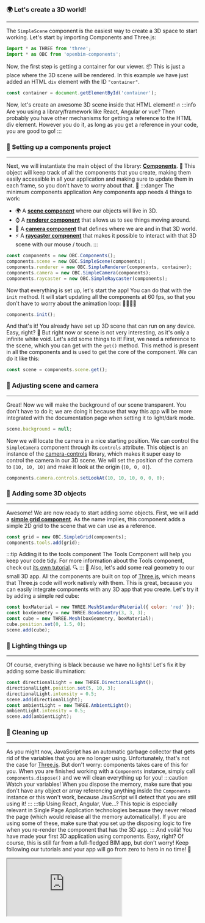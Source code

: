 ### 🌍 Let's create a 3D world!
___
The `SimpleScene` component is the easiest way to create a 3D space to start working.
Let's start by importing Components and Three.js:

```js
import * as THREE from 'three';
import * as OBC from 'openbim-components';
```
Now, the first step is getting a container for our viewer. 📦
This is just a place where the 3D scene will be rendered.
In this example we have just added an HTML `div` element with
the ID `"container"`.

```js
const container = document.getElementById('container');
```
Now, let's create an awesome 3D scene inside that HTML element! 🔥
:::info Are you using a library/framework like React, Angular or vue?
Then probably you have other mechanisms for getting a reference to the
HTML div element. However you do it, as long as you get a reference
in your code, you are good to go!
:::
### 🧰 Setting up a components project
___
Next, we will instantiate the main object of the library: **[Components](../api/classes/components.Components)**. 🤖
This object will keep track of all the components that you create, making them
easily accessible in all your application and making sure to update them
in each frame, so you don't have to worry about that. 💪
:::danger The minimum components application
Any components app needs 4 things to work:
- 🌍 A **[scene component](../api/classes/components.SimpleScene)** where our objects will live in 3D.
- ⌚ A **[renderer component](../api/classes/components.SimpleRenderer)** that allows us to see things moving around.
- 🎥 A **[camera component](../api/classes/components.SimpleCamera)** that defines where we are and in that 3D world.
- ⚡ A **[raycaster component](../api/classes/components.SimpleRaycaster)** that makes it possible to interact with
that 3D scene with our mouse / touch.
:::

```js
const components = new OBC.Components();
components.scene = new OBC.SimpleScene(components);
components.renderer = new OBC.SimpleRenderer(components, container);
components.camera = new OBC.SimpleCamera(components);
components.raycaster = new OBC.SimpleRaycaster(components);
```
Now that everything is set up, let's start the app! You can do that with the `init` method.
It will start updating all the components at 60 fps, so that you don't have to worry about the
animation loop: 🚗💨💨💨

```js
components.init();
```
And that's it! You already have set up 3D scene that can run on any device. Easy, right? 🥳 But right now or scene
is not very interesting, as it's only a infinite white void. Let's add some things to it! First, we need a reference
to the scene, which you can get with the `get()` method. This method is present in all the components and is used to
get the core of the component. We can do it like this:

```js
const scene = components.scene.get();
```
### 🎥 Adjusting scene and camera
___
Great! Now we will make the background of our scene transparent. You don't have to do it; we are doing it because
that way this app will be more integrated with the documentation page when setting it to light/dark mode.

```js
scene.background = null;
```
Now we will locate the camera in a nice starting position. We can control the `SimpleCamera` component through its
`controls` attribute. This object is an instance of the [camera-controls](https://github.com/yomotsu/camera-controls)
library, which makes it super easy to control the camera in our 3D scene. We will set the position of the camera
to `[10, 10, 10]` and make it look at the origin (`[0, 0, 0]`).

```js
components.camera.controls.setLookAt(10, 10, 10, 0, 0, 0);
```
### 🏀 Adding some 3D objects
___
Awesome! We are now ready to start adding some objects. First, we will add a
**[simple grid component](../api/classes/components.SimpleGrid)**. As the name implies, this component adds a simple
2D grid to the scene that we can use as a reference.

```js
const grid = new OBC.SimpleGrid(components);
components.tools.add(grid);
```
:::tip Adding it to the tools component
The Tools Component will help you keep your code tidy. For more information about the Tools component, check out
[its own tutorial](./ToolsComponent.mdx). 🔍
:::
🚀 Also, let's add some real geometry to our small 3D app. All the components are built on top of
[Three.js](https://threejs.org/), which means that Three.js code will work natively with them.
This is great, because you can easily integrate components with any 3D app that you create.
Let's try it by adding a simple red cube:

```js
const boxMaterial = new THREE.MeshStandardMaterial({ color: 'red' });
const boxGeometry = new THREE.BoxGeometry(3, 3, 3);
const cube = new THREE.Mesh(boxGeometry, boxMaterial);
cube.position.set(0, 1.5, 0);
scene.add(cube);
```
### 🔦 Lighting things up
___
Of course, everything is black because we have no lights! Let's fix it by adding some basic illumination:

```js
const directionalLight = new THREE.DirectionalLight();
directionalLight.position.set(5, 10, 3);
directionalLight.intensity = 0.5;
scene.add(directionalLight);
const ambientLight = new THREE.AmbientLight();
ambientLight.intensity = 0.5;
scene.add(ambientLight);
```
### 🧹 Cleaning up
___
As you might now, JavaScript has an automatic garbage collector that gets rid of the variables that you are no longer
using. Unfortunately, that's not the case for
[Three.js](https://threejs.org/docs/#manual/en/introduction/How-to-dispose-of-objects). But don't worry: components
takes care of this for you. When you are finished working with a `Components` instance, simply call
`components.dispose()` and we will clean everything up for you!
:::caution Watch your variables!
When you dispose the memory, make sure that you don't have any object or array referencing anything inside the
`Components` instance or this won't work, because JavaScript will detect that you are still using it!
:::
:::tip Using React, Angular, Vue...?
This topic is especially relevant in Single Page Application technologies because they never reload the page (which
would release all the memory automatically). If you are using some of these, make sure that you set up the disposing
logic to fire when you re-render the component that has the 3D app.
:::
And voilà! You have made your first 3D application using components. Easy, right? Of course, this is still far from a
full-fledged BIM app, but don't worry! Keep following our tutorials and your app will go from zero to hero in no time! 🚀


  <iframe src="https://ifcjs.github.io/components/src/core/SimpleScene/index.html"></iframe>

  